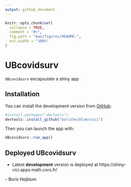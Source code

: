 ```yaml
---
output: github_document
---
```


<!-- README.md is generated from README.Rmd. Please edit that file -->

```r
knitr::opts_chunk$set(
  collapse = TRUE,
  comment = "#>",
  fig.path = "man/figures/README-",
  out.width = "100%"
)
```
# UBcovidsurv

`UBcovidsurv` encapsulate a shiny app 

## Installation

You can install the development version from [GitHub](https://github.com/borishejblum/UBcovidsurv):
```r
#install.packages("devtools")
devtools::install_github("borishejblum/vici")
```


Then you can launch the app with:
``` r
UBcovidsurv::run_app()
```

## Deployed UBcovidsurv

 * Latest **development** version is deployed at https://shiny-vici.apps.math.cnrs.fr/

-- Boris Hejblum

